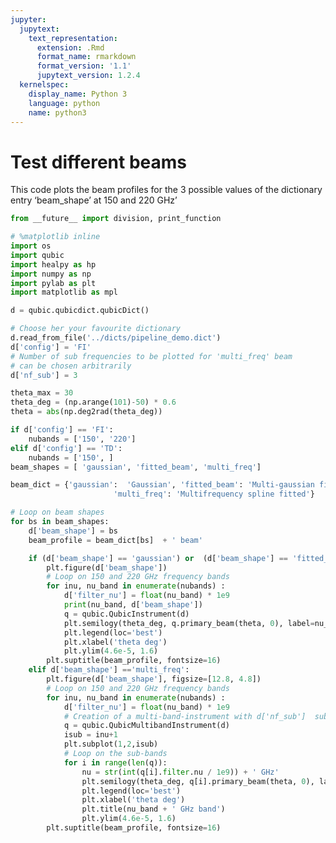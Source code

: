 ```yaml
---
jupyter:
  jupytext:
    text_representation:
      extension: .Rmd
      format_name: rmarkdown
      format_version: '1.1'
      jupytext_version: 1.2.4
  kernelspec:
    display_name: Python 3
    language: python
    name: python3
---
```


# Test different beams 
This code plots the beam profiles for the 3 possible values of the dictionary entry 'beam_shape' at 150 and 220 GHz'

```python
from __future__ import division, print_function

# %matplotlib inline
import os
import qubic
import healpy as hp
import numpy as np
import pylab as plt
import matplotlib as mpl
```

```python
d = qubic.qubicdict.qubicDict()

# Choose her your favourite dictionary 
d.read_from_file('../dicts/pipeline_demo.dict')
d['config'] = 'FI'
# Number of sub frequencies to be plotted for 'multi_freq' beam
# can be chosen arbitrarily
d['nf_sub'] = 3

theta_max = 30
theta_deg = (np.arange(101)-50) * 0.6
theta = abs(np.deg2rad(theta_deg))

if d['config'] == 'FI': 
    nubands = ['150', '220']
elif d['config'] == 'TD':
    nubands = ['150', ]
beam_shapes = [ 'gaussian', 'fitted_beam', 'multi_freq']

beam_dict = {'gaussian':  'Gaussian', 'fitted_beam': 'Multi-gaussian fitted',
                       'multi_freq': 'Multifrequency spline fitted'}
```

```python
# Loop on beam shapes
for bs in beam_shapes:
    d['beam_shape'] = bs
    beam_profile = beam_dict[bs]  + ' beam'

    if (d['beam_shape'] == 'gaussian') or  (d['beam_shape'] == 'fitted_beam'):
        plt.figure(d['beam_shape'])
        # Loop on 150 and 220 GHz frequency bands
        for inu, nu_band in enumerate(nubands) :
            d['filter_nu'] = float(nu_band) * 1e9
            print(nu_band, d['beam_shape'])
            q = qubic.QubicInstrument(d)
            plt.semilogy(theta_deg, q.primary_beam(theta, 0), label=nu_band+' GHz' )
            plt.legend(loc='best')
            plt.xlabel('theta deg')
            plt.ylim(4.6e-5, 1.6)
        plt.suptitle(beam_profile, fontsize=16)
    elif d['beam_shape'] =='multi_freq':
        plt.figure(d['beam_shape'], figsize=[12.8, 4.8])        
        # Loop on 150 and 220 GHz frequency bands
        for inu, nu_band in enumerate(nubands) :
            d['filter_nu'] = float(nu_band) * 1e9
            # Creation of a multi-band-instrument with d['nf_sub']  sub-bands
            q = qubic.QubicMultibandInstrument(d)
            isub = inu+1
            plt.subplot(1,2,isub)
            # Loop on the sub-bands
            for i in range(len(q)):
                nu = str(int(q[i].filter.nu / 1e9)) + ' GHz'
                plt.semilogy(theta_deg, q[i].primary_beam(theta, 0), label=nu )
                plt.legend(loc='best')
                plt.xlabel('theta deg')
                plt.title(nu_band + ' GHz band')
                plt.ylim(4.6e-5, 1.6)
        plt.suptitle(beam_profile, fontsize=16)        
```

```python

```
